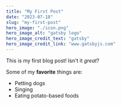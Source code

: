 ---
title: "My First Post"
date: "2023-07-18"
slug: "my-first-post"
hero_image: "./icon.png"
hero_image_alt: "gatsby logo"
hero_image_credit_text: "gatsby"
hero_image_credit_link: "www.gatsbyjs.com"
---

This is my first blog post! Isn't it _great_?

Some of my **favorite** things are:

- Petting dogs
- Singing
- Eating potato-based foods

